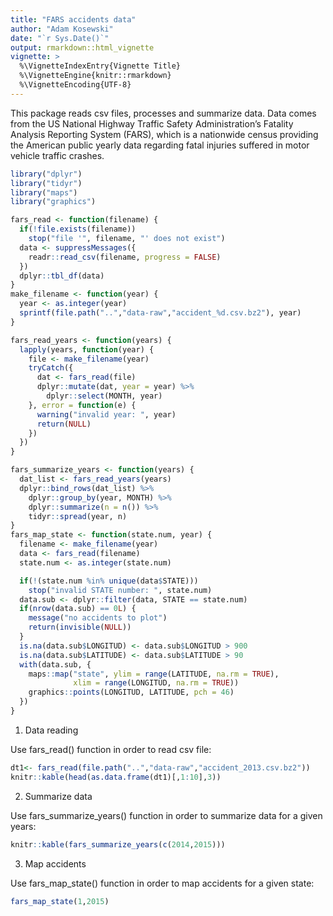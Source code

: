 ```yaml
---
title: "FARS accidents data"
author: "Adam Kosewski"
date: "`r Sys.Date()`"
output: rmarkdown::html_vignette
vignette: >
  %\VignetteIndexEntry{Vignette Title}
  %\VignetteEngine{knitr::rmarkdown}
  %\VignetteEncoding{UTF-8}
---
```

This package reads csv files, processes and summarize data. 
Data comes from the US National Highway Traffic Safety Administration's Fatality Analysis Reporting System (FARS), which is a nationwide census providing the American public yearly data regarding fatal injuries suffered in motor vehicle traffic crashes. 

```r
library("dplyr")
library("tidyr")
library("maps")
library("graphics")

fars_read <- function(filename) {
  if(!file.exists(filename))
    stop("file '", filename, "' does not exist")
  data <- suppressMessages({
    readr::read_csv(filename, progress = FALSE)
  })
  dplyr::tbl_df(data)
}
make_filename <- function(year) {
  year <- as.integer(year)
  sprintf(file.path("..","data-raw","accident_%d.csv.bz2"), year)
}

fars_read_years <- function(years) {
  lapply(years, function(year) {
    file <- make_filename(year)
    tryCatch({
      dat <- fars_read(file)
      dplyr::mutate(dat, year = year) %>%
        dplyr::select(MONTH, year)
    }, error = function(e) {
      warning("invalid year: ", year)
      return(NULL)
    })
  })
}

fars_summarize_years <- function(years) {
  dat_list <- fars_read_years(years)
  dplyr::bind_rows(dat_list) %>%
    dplyr::group_by(year, MONTH) %>%
    dplyr::summarize(n = n()) %>%
    tidyr::spread(year, n)
}
fars_map_state <- function(state.num, year) {
  filename <- make_filename(year)
  data <- fars_read(filename)
  state.num <- as.integer(state.num)

  if(!(state.num %in% unique(data$STATE)))
    stop("invalid STATE number: ", state.num)
  data.sub <- dplyr::filter(data, STATE == state.num)
  if(nrow(data.sub) == 0L) {
    message("no accidents to plot")
    return(invisible(NULL))
  }
  is.na(data.sub$LONGITUD) <- data.sub$LONGITUD > 900
  is.na(data.sub$LATITUDE) <- data.sub$LATITUDE > 90
  with(data.sub, {
    maps::map("state", ylim = range(LATITUDE, na.rm = TRUE),
              xlim = range(LONGITUD, na.rm = TRUE))
    graphics::points(LONGITUD, LATITUDE, pch = 46)
  })
}


```
1. Data reading

Use fars_read() function in order to read csv file:

```r

dt1<- fars_read(file.path("..","data-raw","accident_2013.csv.bz2"))
knitr::kable(head(as.data.frame(dt1)[,1:10],3))
```

2. Summarize data

Use fars_summarize_years() function in order to summarize data for a given years:


```r


knitr::kable(fars_summarize_years(c(2014,2015)))
```

3. Map accidents

Use fars_map_state() function in order to map accidents for a given state:

``` r
fars_map_state(1,2015)
```


